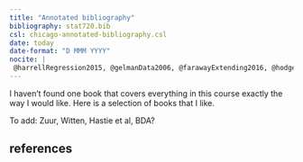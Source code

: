 ```yaml
---
title: "Annotated bibliography"
bibliography: stat720.bib
csl: chicago-annotated-bibliography.csl
date: today
date-format: "D MMM YYYY"
nocite: |
 @harrellRegression2015, @gelmanData2006, @farawayExtending2016, @hodgesRichly2013, @mcelreathStatistical2020, @woodGeneralized2017, @gelmanRegression2020
---
```


<style>
.csl-block {
 color: #3399ff;
}
</style>

<!-- typically renders in docs/ dir  -->

I haven't found one book that covers everything in this course exactly the way I would like. Here is a selection of books that I like.

To add: Zuur, Witten, Hastie et al, BDA?

## references
